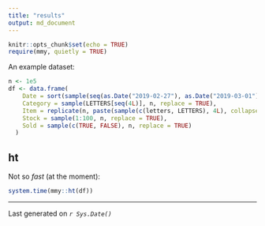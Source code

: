 ```yaml
---
title: "results"
output: md_document
---
```


```r
knitr::opts_chunk$set(echo = TRUE)
require(mmy, quietly = TRUE)
```

An example dataset:
```r
n <- 1e5
df <- data.frame(
    Date = sort(sample(seq(as.Date("2019-02-27"), as.Date("2019-03-01"), by = "day"), n, replace = TRUE)),
    Category = sample(LETTERS[seq(4L)], n, replace = TRUE),
    Item = replicate(n, paste(sample(c(letters, LETTERS), 4L), collapse = "")),
    Stock = sample(1:100, n, replace = TRUE),
    Sold = sample(c(TRUE, FALSE), n, replace = TRUE)
  )
```

## ht

Not so *fast* (at the moment):
```r
system.time(mmy::ht(df))
```

---

Last generated on *`r Sys.Date()`*